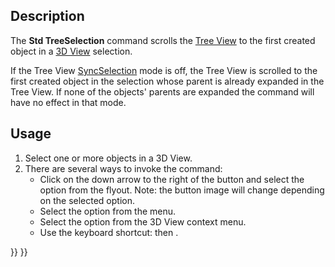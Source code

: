 <languages/>
<translate>

<!--T:1-->
{{Docnav
|[[Std_TreeDrag|TreeDrag]]
|[[Std_SelBack|SelBack]]
|[[Std_View_Menu|Std View Menu]]
|IconL=Std_TreeDrag.svg
|IconR=Std_SelBack.svg
|IconC=Freecad.svg
}}

<!--T:2-->
{{GuiCommand
|Name=Std TreeSelection
|MenuLocation=View → Tree View Actions → Go to selection
|Workbenches=All
|Shortcut={{KEY|T}} {{KEY|G}}
|Version=0.19
}}

==Description== <!--T:3-->

<!--T:4-->
The '''Std TreeSelection''' command scrolls the [[Tree_View|Tree View]] to the first created object in a [[3D_View|3D View]] selection.

<!--T:5-->
If the Tree View [[Std_TreeSyncSelection|SyncSelection]] mode is off, the Tree View is scrolled to the first created object in the selection whose parent is already expanded in the Tree View. If none of the objects' parents are expanded the command will have no effect in that mode.

==Usage== <!--T:6-->

<!--T:7-->
# Select one or more objects in a 3D View.
# There are several ways to invoke the command:
#* Click on the down arrow to the right of the {{Button|[[Image:Std_TreeSyncView.svg|16px]]}} button and select the {{MenuCommand|[[Image:Std_TreeSelection.svg|16px]] Go to selection}} option from the flyout. Note: the button image will change depending on the selected option.
#* Select the {{MenuCommand|View → Tree View Actions → [[Image:Std_TreeSelection.svg|16px]] Go to selection}} option from the menu.
#* Select the {{MenuCommand|[[Image:Std_TreeSelection.svg|16px]] Go to selection}} option from the 3D View context menu.
#* Use the keyboard shortcut: {{KEY|T}} then {{KEY|G}}.


<!--T:8-->
{{Docnav
|[[Std_TreeDrag|TreeDrag]]
|[[Std_SelBack|SelBack]]
|[[Std_View_Menu|Std View Menu]]
|IconL=Std_TreeDrag.svg
|IconR=Std_SelBack.svg
|IconC=Freecad.svg
}}

</translate>
{{Std_Base_navi{{#translation:}}}}
{{Userdocnavi{{#translation:}}}}